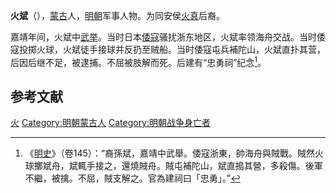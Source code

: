 '''火斌'''（{{bd|?||?||}}），[[蒙古|蒙古]]人，[[明朝|明朝]]军事人物。为同安侯[[火真|火真]]后裔。

嘉靖年间，火斌中[[武举|武举]]。当时日本[[倭寇|倭寇]]骚扰浙东地区，火斌率领海舟交战。当时倭寇投掷火球，火斌徒手接球并反扔至贼船。当时倭寇屯兵補陀山，火斌直扑其营，后因后继不足，被逮捕。不屈被肢解而死。后建有“忠勇祠”纪念<ref>《[[明史|明史]]》（卷145）：“裔孫斌，嘉靖中武舉。倭寇浙東，帥海舟與賊戰。賊然火球擲斌舟，斌輒手接之，還燒賊舟。賊屯補陀山，斌直搗其營，多殺傷。後軍不繼，被擒。不屈，賊支解之。官為建祠曰「忠勇」。”</ref>。

==参考文献==
{{wikisource|明史/卷145}}
<div class="references-small">
<references />
</div>

{{明朝人物小作品}}

[[Category:明朝军事人物|火]]
[[Category:明朝蒙古人|Category:明朝蒙古人]]
[[Category:明朝战争身亡者|Category:明朝战争身亡者]]